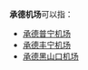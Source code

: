 '''承德机场'''可以指：

* [[承德普宁机场|承德普宁机场]]
* [[承德丰宁机场|承德丰宁机场]]
* [[承德黑山口机场|承德黑山口机场]]

{{disambig|cat=四字机场消歧义}}